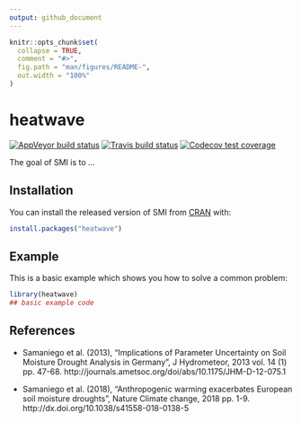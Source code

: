 ```yaml
---
output: github_document
---
```


<!-- README.md is generated from README.Rmd. Please edit that file -->

```r
knitr::opts_chunk$set(
  collapse = TRUE,
  comment = "#>",
  fig.path = "man/figures/README-",
  out.width = "100%"
)
```
# heatwave

<!-- badges: start -->
[![AppVeyor build status](https://ci.appveyor.com/api/projects/status/github/kongdd/heatwave?branch=master&svg=true)](https://ci.appveyor.com/project/kongdd/heatwave)
[![Travis build status](https://travis-ci.org/kongdd/heatwave.svg?branch=master)](https://travis-ci.org/kongdd/heatwave)
[![Codecov test coverage](https://codecov.io/gh/kongdd/heatwave/branch/master/graph/badge.svg)](https://codecov.io/gh/kongdd/heatwave?branch=master)
<!-- badges: end -->

The goal of SMI is to ...

## Installation

You can install the released version of SMI from [CRAN](https://CRAN.R-project.org) with:

``` r
install.packages("heatwave")
```

## Example

This is a basic example which shows you how to solve a common problem:

```r
library(heatwave)
## basic example code
```

## References

- Samaniego et al. (2013), "Implications of Parameter Uncertainty on Soil Moisture Drought Analysis in Germany", J Hydrometeor, 2013 vol. 14 (1) pp. 47-68. http://journals.ametsoc.org/doi/abs/10.1175/JHM-D-12-075.1

- Samaniego et al. (2018), "Anthropogenic warming exacerbates European soil moisture droughts", Nature Climate change, 2018 pp. 1-9. http://dx.doi.org/10.1038/s41558-018-0138-5
